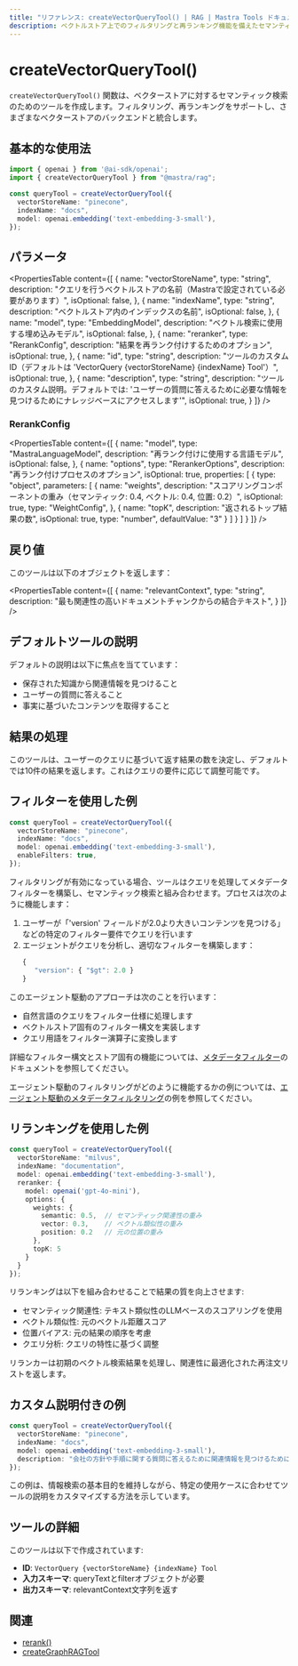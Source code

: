 ```yaml
---
title: "リファレンス: createVectorQueryTool() | RAG | Mastra Tools ドキュメント"
description: ベクトルストア上でのフィルタリングと再ランキング機能を備えたセマンティック検索を可能にする、Mastraのベクトルクエリツールのドキュメント。
---
```


# createVectorQueryTool()

`createVectorQueryTool()` 関数は、ベクターストアに対するセマンティック検索のためのツールを作成します。フィルタリング、再ランキングをサポートし、さまざまなベクターストアのバックエンドと統合します。

## 基本的な使用法

```typescript
import { openai } from '@ai-sdk/openai';
import { createVectorQueryTool } from "@mastra/rag";

const queryTool = createVectorQueryTool({
  vectorStoreName: "pinecone",
  indexName: "docs",
  model: openai.embedding('text-embedding-3-small'),
});
```

## パラメータ

<PropertiesTable
  content={[
    {
      name: "vectorStoreName",
      type: "string",
      description: "クエリを行うベクトルストアの名前（Mastraで設定されている必要があります）",
      isOptional: false,
    },
    {
      name: "indexName",
      type: "string",
      description: "ベクトルストア内のインデックスの名前",
      isOptional: false,
    },
    {
      name: "model",
      type: "EmbeddingModel",
      description: "ベクトル検索に使用する埋め込みモデル",
      isOptional: false,
    },
    {
      name: "reranker",
      type: "RerankConfig",
      description: "結果を再ランク付けするためのオプション",
      isOptional: true,
    },
    {
      name: "id",
      type: "string",
      description: "ツールのカスタムID（デフォルトは 'VectorQuery {vectorStoreName} {indexName} Tool'）",
      isOptional: true,
    },
    {
      name: "description",
      type: "string",
      description: "ツールのカスタム説明。デフォルトでは: 'ユーザーの質問に答えるために必要な情報を見つけるためにナレッジベースにアクセスします'",
      isOptional: true,
    }
  ]}
/>

### RerankConfig

<PropertiesTable
  content={[
    {
      name: "model",
      type: "MastraLanguageModel",
      description: "再ランク付けに使用する言語モデル",
      isOptional: false,
    },
    {
      name: "options",
      type: "RerankerOptions",
      description: "再ランク付けプロセスのオプション",
      isOptional: true,
      properties: [
        {
          type: "object",
          parameters: [
            {
              name: "weights",
              description: "スコアリングコンポーネントの重み（セマンティック: 0.4, ベクトル: 0.4, 位置: 0.2）",
              isOptional: true,
              type: "WeightConfig",
            },
            {
              name: "topK",
              description: "返されるトップ結果の数",
              isOptional: true,
              type: "number",
              defaultValue: "3"
            }
          ]
        }
      ]
    }
  ]}
/>

## 戻り値

このツールは以下のオブジェクトを返します：

<PropertiesTable
  content={[
    {
      name: "relevantContext",
      type: "string",
      description: "最も関連性の高いドキュメントチャンクからの結合テキスト",
    }
  ]}
/>

## デフォルトツールの説明

デフォルトの説明は以下に焦点を当てています：
- 保存された知識から関連情報を見つけること
- ユーザーの質問に答えること
- 事実に基づいたコンテンツを取得すること

## 結果の処理

このツールは、ユーザーのクエリに基づいて返す結果の数を決定し、デフォルトでは10件の結果を返します。これはクエリの要件に応じて調整可能です。

## フィルターを使用した例

```typescript
const queryTool = createVectorQueryTool({
  vectorStoreName: "pinecone",
  indexName: "docs",
  model: openai.embedding('text-embedding-3-small'),
  enableFilters: true,
});
```

フィルタリングが有効になっている場合、ツールはクエリを処理してメタデータフィルターを構築し、セマンティック検索と組み合わせます。プロセスは次のように機能します：

1. ユーザーが「'version' フィールドが2.0より大きいコンテンツを見つける」などの特定のフィルター要件でクエリを行います
2. エージェントがクエリを分析し、適切なフィルターを構築します：
   ```typescript
   {
      "version": { "$gt": 2.0 }
   }
   ```

このエージェント駆動のアプローチは次のことを行います：
- 自然言語のクエリをフィルター仕様に処理します
- ベクトルストア固有のフィルター構文を実装します
- クエリ用語をフィルター演算子に変換します

詳細なフィルター構文とストア固有の機能については、[メタデータフィルター](../rag/metadata-filters)のドキュメントを参照してください。

エージェント駆動のフィルタリングがどのように機能するかの例については、[エージェント駆動のメタデータフィルタリング](../../../examples/rag/usage/filter-rag)の例を参照してください。

## リランキングを使用した例

```typescript
const queryTool = createVectorQueryTool({
  vectorStoreName: "milvus",
  indexName: "documentation",
  model: openai.embedding('text-embedding-3-small'),
  reranker: {
    model: openai('gpt-4o-mini'),
    options: {
      weights: {
        semantic: 0.5,  // セマンティック関連性の重み
        vector: 0.3,    // ベクトル類似性の重み
        position: 0.2   // 元の位置の重み
      },
      topK: 5
    }
  }
});
```

リランキングは以下を組み合わせることで結果の質を向上させます:
- セマンティック関連性: テキスト類似性のLLMベースのスコアリングを使用
- ベクトル類似性: 元のベクトル距離スコア
- 位置バイアス: 元の結果の順序を考慮
- クエリ分析: クエリの特性に基づく調整

リランカーは初期のベクトル検索結果を処理し、関連性に最適化された再注文リストを返します。

## カスタム説明付きの例

```typescript
const queryTool = createVectorQueryTool({
  vectorStoreName: "pinecone",
  indexName: "docs",
  model: openai.embedding('text-embedding-3-small'),
  description: "会社の方針や手順に関する質問に答えるために関連情報を見つけるために、文書アーカイブを検索します"
});
```

この例は、情報検索の基本目的を維持しながら、特定の使用ケースに合わせてツールの説明をカスタマイズする方法を示しています。

## ツールの詳細

このツールは以下で作成されています:
- **ID**: `VectorQuery {vectorStoreName} {indexName} Tool`
- **入力スキーマ**: queryTextとfilterオブジェクトが必要
- **出力スキーマ**: relevantContext文字列を返す

## 関連

- [rerank()](../rag/rerank) 
- [createGraphRAGTool](./graph-rag-tool) 